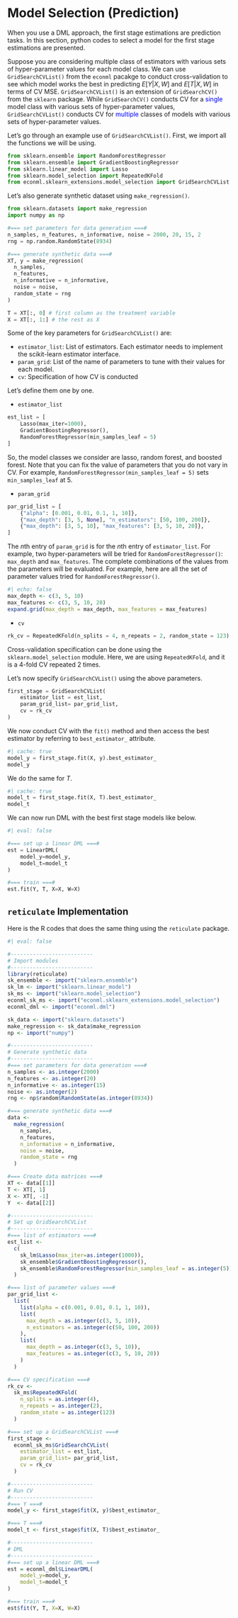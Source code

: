 # Model Selection (Prediction)

When you use a DML approach, the first stage estimations are prediction tasks. In this section, python codes to select a model for the first stage estimations are presented.

Suppose you are considering multiple class of estimators with various sets of hyper-parameter values for each model class. We can use `GridSearchCVList()` from the `econml` pacakge to conduct cross-validation to see which model works the best in predicting $E[Y|X, W]$ and $E[T|X, W]$ in terms of CV MSE. `GridSearchCVList()` is an extension of `GridSearchCV()` from the `sklearn` package. While `GridSearchCV()` conducts CV for a <span style="color:blue"> single</span> model class with various sets of hyper-parameter values, `GridSearchCVList()` conducts CV for <span style="color:blue"> multiple</span> classes of models with various sets of hyper-parameter values.

Let's go through an example use of `GridSearchCVList()`. First, we import all the functions we will be using. 

```python
from sklearn.ensemble import RandomForestRegressor
from sklearn.ensemble import GradientBoostingRegressor
from sklearn.linear_model import Lasso
from sklearn.model_selection import RepeatedKFold
from econml.sklearn_extensions.model_selection import GridSearchCVList
```

Let's also generate synthetic dataset using `make_regression()`.

```python
from sklearn.datasets import make_regression
import numpy as np

#=== set parameters for data generation ===#
n_samples, n_features, n_informative, noise = 2000, 20, 15, 2
rng = np.random.RandomState(8934)

#=== generate synthetic data ===#
XT, y = make_regression(
  n_samples, 
  n_features, 
  n_informative = n_informative, 
  noise = noise, 
  random_state = rng
)

T = XT[:, 0] # first column as the treatment variable
X = XT[:, 1:] # the rest as X
```

Some of the key parameters for `GridSearchCVList()` are:

+ `estimator_list`: List of estimators. Each estimator needs to implement the scikit-learn estimator interface. 
+ `param_grid`: List of the name of parameters to tune with their values for each model. 
+ `cv`: Specification of how CV is conducted

Let's define them one by one.

+ `estimator_list`

```python
est_list = [
    Lasso(max_iter=1000), 
    GradientBoostingRegressor(),
    RandomForestRegressor(min_samples_leaf = 5)
]
```

So, the model classes we consider are lasso, random forest, and boosted forest. Note that you can fix the value of parameters that you do not vary in CV. For example, `RandomForestRegressor(min_samples_leaf = 5)` sets `min_samples_leaf` at 5. 

+ `param_grid`

```python
par_grid_list = [
    {"alpha": [0.001, 0.01, 0.1, 1, 10]},
    {"max_depth": [3, 5, None], "n_estimators": [50, 100, 200]},
    {"max_depth": [3, 5, 10], "max_features": [3, 5, 10, 20]},
]
```

The $n$th entry of `param_grid` is for the $n$th entry of `estimator_list`. For example, two hyper-parameters will be tried for `RandomForestRegressor()`: `max_depth` and `max_features`. The complete combinations of the values from the parameters will be evaluated. For example, here are all the set of parameter values tried for `RandomForestRegressor()`.

```r
#| echo: false 
max_depth <- c(3, 5, 10)
max_features <- c(3, 5, 10, 20)
expand.grid(max_depth = max_depth, max_features = max_features)
```

+ `cv`

```python
rk_cv = RepeatedKFold(n_splits = 4, n_repeats = 2, random_state = 123)
```

Cross-validation specification can be done using the `sklearn.model_selection` module. Here, we are using `RepeatedKFold`, and it is a 4-fold CV repeated 2 times.

Let's now specify `GridSearchCVList()` using the above parameters.

```python
first_stage = GridSearchCVList(
    estimator_list = est_list,
    param_grid_list= par_grid_list,
    cv = rk_cv
)
```

We now conduct CV with the `fit()` method and then access the best estimator by referring to `best_estimator_` attribute.

```python
#| cache: true 
model_y = first_stage.fit(X, y).best_estimator_
model_y
```

We do the same for $T$.

```python
#| cache: true 
model_t = first_stage.fit(X, T).best_estimator_
model_t
```

We can now run DML with the best first stage models like below.

```python
#| eval: false 

#=== set up a linear DML ===#
est = LinearDML(
    model_y=model_y, 
    model_t=model_t
)

#=== train ===#
est.fit(Y, T, X=X, W=X)
```

## `reticulate` Implementation

Here is the R codes that does the same thing using the `reticulate` package. 

```r
#| eval: false 

#--------------------------
# Import modules  
#--------------------------
library(reticulate)
sk_ensemble <- import("sklearn.ensemble") 
sk_lm <- import("sklearn.linear_model")
sk_ms <- import("sklearn.model_selection")
econml_sk_ms <- import("econml.sklearn_extensions.model_selection")
econml_dml <- import("econml.dml")

sk_data <- import("sklearn.datasets")
make_regression <- sk_data$make_regression
np <- import("numpy")

#--------------------------
# Generate synthetic data
#--------------------------
#=== set parameters for data generation ===#
n_samples <- as.integer(2000)
n_features <- as.integer(20)
n_informative <- as.integer(15)
noise <- as.integer(2)
rng <- np$random$RandomState(as.integer(8934))

#=== generate synthetic data ===#
data <-
  make_regression(
    n_samples, 
    n_features, 
    n_informative = n_informative, 
    noise = noise, 
    random_state = rng
  )

#=== Create data matrices ===#
XT <- data[[1]]
T <- XT[, 1]
X <- XT[, -1]
Y  <- data[[2]]

#--------------------------
# Set up GridSearchCVList
#--------------------------
#=== list of estimators ===#
est_list <- 
  c(
    sk_lm$Lasso(max_iter=as.integer(1000)), 
    sk_ensemble$GradientBoostingRegressor(),
    sk_ensemble$RandomForestRegressor(min_samples_leaf = as.integer(5))
  ) 

#=== list of parameter values ===#
par_grid_list <- 
  list(
    list(alpha = c(0.001, 0.01, 0.1, 1, 10)),
    list(
      max_depth = as.integer(c(3, 5, 10)), 
      n_estimators = as.integer(c(50, 100, 200))
    ),
    list(
      max_depth = as.integer(c(3, 5, 10)), 
      max_features = as.integer(c(3, 5, 10, 20))
    )
  )

#=== CV specification ===#
rk_cv <- 
  sk_ms$RepeatedKFold(
    n_splits = as.integer(4), 
    n_repeats = as.integer(2), 
    random_state = as.integer(123)
  )

#=== set up a GridSearchCVList ===#
first_stage <-
  econml_sk_ms$GridSearchCVList(
    estimator_list = est_list,
    param_grid_list= par_grid_list,
    cv = rk_cv
  )

#--------------------------
# Run CV
#--------------------------
#=== Y ===#
model_y <- first_stage$fit(X, y)$best_estimator_

#=== T ===#
model_t <- first_stage$fit(X, T)$best_estimator_

#--------------------------
# DML
#--------------------------
#=== set up a linear DML ===#
est = econml_dml$LinearDML(
    model_y=model_y, 
    model_t=model_t
)

#=== train ===#
est$fit(Y, T, X=X, W=X)
```


